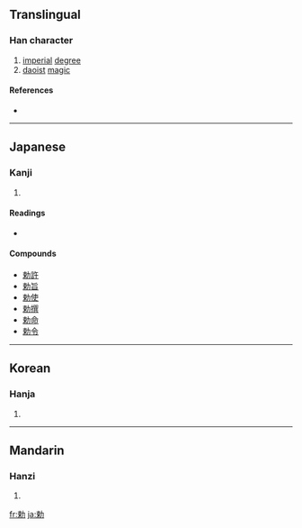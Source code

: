 {{also|敕}}
==Translingual==

===Han character===
{{Han char|rn=19|rad=力|as=07|sn=9|four=|canj=木中大尸 (DLKS)|ids=⿰[[束]][[力]]}}

# [[imperial]] [[degree]]
# [[daoist]] [[magic]]

====References====
* {{Han ref|kx=0147.290|dkj=02354|dj=0332.110|hdz=10371.020|uh=52C5|ud=21189}}

----

==Japanese==

===Kanji===
{{ja-kanji|grade=c|rs=力07}}

# {{defn|Japanese}}

====Readings====
* {{ja-readings|on=[[ちょく]] (choku)|kun=[[いましめる]] (imashimeru), [[みことのり]] (mikotonori)}}

====Compounds====
* [[勅許]]
* [[勅旨]]
* [[勅使]]
* [[勅撰]]
* [[勅命]]
* [[勅令]]

----

==Korean==

===Hanja===
{{ko-hanja|hangeul=[[칙]]|rv=chik|mr=ch'ik}}

# {{defn|Korean}}

----

==Mandarin==

===Hanzi===
{{cmn-hanzi|pin=[[chì]] ([[chi4]])|wg=ch'ih<sup>4</sup>}}

# {{defn|Mandarin}}

[[fr:勅]]
[[ja:勅]]
